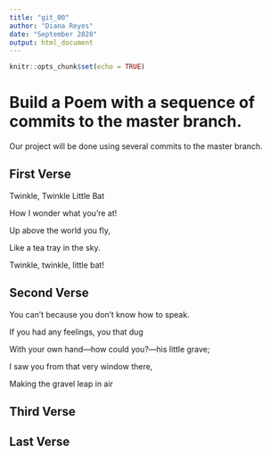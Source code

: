 ```yaml
---
title: "git_00"
author: "Diana Reyes"
date: "September 2020"
output: html_document
---
```


```r
knitr::opts_chunk$set(echo = TRUE)
```
# Build a Poem with a sequence of commits to the master branch.
Our project will be done using several commits to the master branch.
<!-- Do not modify or change any text in "!--" bracketed areas such as this --- these are instructions to
you, if you change any of this the git program will notice it and compromise your git merging strategy !-->

## First Verse 
<!--Put the first five lines of a poem by Lewis Carrol in this section!-->

Twinkle, Twinkle Little Bat


How I wonder what you're at!


Up above the world you fly,


Like a tea tray in the sky.


Twinkle, twinkle, little bat!


## Second Verse
<!--Put the first five lines of a poem by Robert Frost here!-->

You can’t because you don’t know how to speak.


If you had any feelings, you that dug



With your own hand—how could you?—his little grave;



I saw you from that very window there,



Making the gravel leap in air


## Third Verse
<!--Put the first two verses of The Walrus and the Carpenter here!-->

## Last Verse
<!--Put a short poem of your choice 8-20 lines,here!-->
